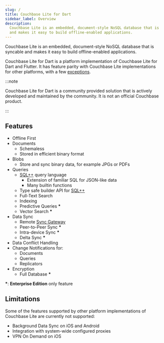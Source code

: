 ```yaml
---
slug: /
title: Couchbase Lite for Dart
sidebar_label: Overview
description:
  Couchbase Lite is an embedded, document-style NoSQL database that is syncable
  and makes it easy to build offline-enabled applications.
---
```


<head>
  <title>{frontMatter.title}</title>
  <meta property="og:title" content={frontMatter.title} />
</head>

Couchbase Lite is an embedded, document-style NoSQL database that is syncable
and makes it easy to build offline-enabled applications.

Couchbase Lite for Dart is a platform implementation of Couchbase Lite for Dart
and Flutter. It has feature parity with Couchbase Lite implementations for other
platforms, with a few [exceptions](#limitations).

:::note

Couchbase Lite for Dart is a community provided solution that is actively
developed and maintained by the community. It is not an official Couchbase
product.

:::

## Features

- Offline First
- Documents
  - Schemaless
  - Stored in efficient binary format
- Blobs
  - Store and sync binary data, for example JPGs or PDFs
- Queries
  - [SQL++] query language
    - Extension of familiar SQL for JSON-like data
    - Many builtin functions
  - Type safe builder API for [SQL++]
  - Full-Text Search
  - Indexing
  - Predictive Queries **\***
  - Vector Search **\***
- Data Sync
  - Remote [Sync Gateway]
  - Peer-to-Peer Sync **\***
  - Intra-device Sync **\***
  - Delta Sync **\***
- Data Conflict Handling
- Change Notifications for:
  - Documents
  - Queries
  - Replicators
- Encryption
  - Full Database **\***

**\***: **Enterprise Edition** only feature

## Limitations

Some of the features supported by other platform implementations of Couchbase
Lite are currently not supported:

- Background Data Sync on iOS and Android
- Integration with system-wide configured proxies
- VPN On Demand on iOS

[sql++]: https://www.couchbase.com/products/n1ql
[Sync Gateway]: https://docs.couchbase.com/sync-gateway/current/index.html
